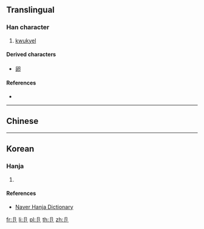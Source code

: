 {{character info/new}}
==Translingual==

===Han character===
{{Han char|rn=26|rad=卩|as=01|sn=3|four=|canj=SLI|ids=⿴卩丶}}

# [[kwukyel]]

====Derived characters====
* [[卵]]

====References====
* {{Han ref|kx=0158.470|dkj=02838|dj=0363.040|hdz=10310.110|uh=536A|ud=21354|}}

----

==Chinese==
{{zh-see|卩|v}}

----

==Korean==

===Hanja===
{{ko-hanja|hangeul=절|rv=jeol|mr=chŏl|y=cel}}

# {{defn|ko}}

====References====
* [http://hanja.naver.com/hanja?q=%E5%8D%AA Naver Hanja Dictionary]

[[fr:卪]]
[[li:卪]]
[[pl:卪]]
[[th:卪]]
[[zh:卪]]
